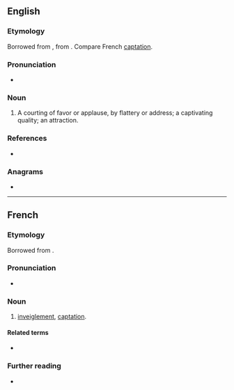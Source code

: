 ==English==

===Etymology===
Borrowed from {{bor|en|la|captatio|captatio, captationis}}, from {{m|la|capto}}. Compare French [[#French|captation]].

===Pronunciation===
* {{IPA|en|/kæpˈteɪʃən/}}

===Noun===
{{en-noun|~}}

# {{lb|en|obsolete}} A courting of favor or applause, by flattery or address; a captivating quality; an attraction.

===References===
* {{R:Webster 1913}}

===Anagrams===
* {{anagrams|en|a=aacinoptt|anaptotic}}

----

==French==

===Etymology===
Borrowed from {{bor|fr|la|captatio|captatio, captationem}}.

===Pronunciation===
* {{audio|fr|LL-Q150 (fra)-0x010C-captation.wav|Audio}}

===Noun===
{{fr-noun|f}}

# {{lb|fr|legal}} [[inveiglement]], [[#English|captation]].

====Related terms====
* {{l|fr|capter}}

===Further reading===
* {{R:TLFi}}